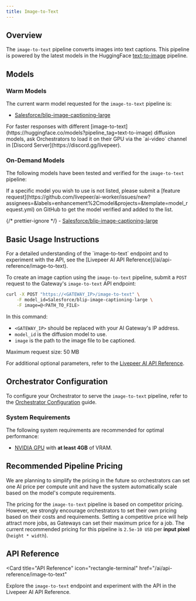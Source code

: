 ```yaml
---
title: Image-to-Text
---
```


## Overview

The `image-to-text` pipeline converts images into text captions. This pipeline
is powered by the latest models in the HuggingFace
[text-to-image](https://huggingface.co/models?pipeline_tag=text-to-image)
pipeline.

<div align="center">

</div>

## Models

### Warm Models

The current warm model requested for the `image-to-text` pipeline is:

- [Salesforce/blip-image-captioning-large](https://huggingface.co/Salesforce/blip-image-captioning-large)

<Tip>
  For faster responses with different
  [image-to-text](https://huggingface.co/models?pipeline_tag=text-to-image)
  diffusion models, ask Orchestrators to load it on their GPU via the `ai-video`
  channel in [Discord Server](https://discord.gg/livepeer).
</Tip>

### On-Demand Models

The following models have been tested and verified for the `image-to-text`
pipeline:

<Note>
  If a specific model you wish to use is not listed, please submit a [feature
  request](https://github.com/livepeer/ai-worker/issues/new?assignees=&labels=enhancement%2Cmodel&projects=&template=model_request.yml)
  on GitHub to get the model verified and added to the list.
</Note>

{/* prettier-ignore */}
<Accordion title="Tested and Verified Diffusion Models">
    - [Salesforce/blip-image-captioning-large](https://huggingface.co/Salesforce/blip-image-captioning-large)
</Accordion>

## Basic Usage Instructions

<Tip>
  For a detailed understanding of the `image-to-text` endpoint and to experiment
  with the API, see the [Livepeer AI API
  Reference](/ai/api-reference/image-to-text).
</Tip>

To create an image caption using the `image-to-text` pipeline, submit a `POST`
request to the Gateway's `image-to-text` API endpoint:

```bash
curl -X POST "https://<GATEWAY_IP>/image-to-text" \
    -F model_id=Salesforce/blip-image-captioning-large \
    -F image=@<PATH_TO_FILE>
```

In this command:

- `<GATEWAY_IP>` should be replaced with your AI Gateway's IP address.
- `model_id` is the diffusion model to use.
- `image` is the path to the image file to be captioned.

<Note>Maximum request size: 50 MB</Note>

For additional optional parameters, refer to the
[Livepeer AI API Reference](/ai/api-reference/image-to-text).

## Orchestrator Configuration

To configure your Orchestrator to serve the `image-to-text` pipeline, refer to
the [Orchestrator Configuration](/ai/orchestrators/get-started) guide.

### System Requirements

The following system requirements are recommended for optimal performance:

- [NVIDIA GPU](https://developer.nvidia.com/cuda-gpus) with **at least 4GB** of
  VRAM.


## Recommended Pipeline Pricing

<Note>
  We are planning to simplify the pricing in the future so orchestrators can set
  one AI price per compute unit and have the system automatically scale based on
  the model's compute requirements.
</Note>

The pricing for the `image-to-text` pipeline is based on competitor pricing.
However, we strongly encourage orchestrators to set their own pricing based on
their costs and requirements. Setting a competitive price will help attract more
jobs, as Gateways can set their maximum price for a job. The current recommended
pricing for this pipeline is `2.5e-10 USD` per **input pixel**
(`height * width`).

## API Reference

<Card
  title="API Reference"
  icon="rectangle-terminal"
  href="/ai/api-reference/image-to-text"
>
  Explore the `image-to-text` endpoint and experiment with the API in the
  Livepeer AI API Reference.
</Card>
